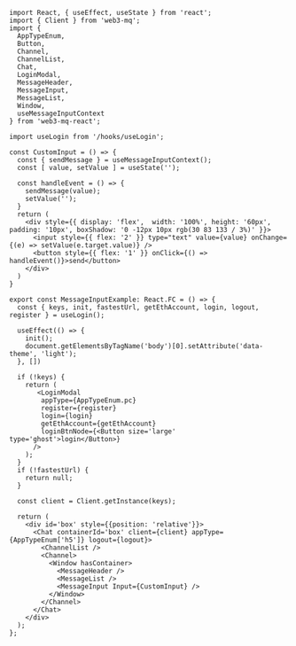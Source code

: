 ```tsx 
import React, { useEffect, useState } from 'react';
import { Client } from 'web3-mq';
import { 
  AppTypeEnum, 
  Button,
  Channel, 
  ChannelList, 
  Chat, 
  LoginModal,
  MessageHeader, 
  MessageInput, 
  MessageList, 
  Window,
  useMessageInputContext 
} from 'web3-mq-react';

import useLogin from '/hooks/useLogin';

const CustomInput = () => {
  const { sendMessage } = useMessageInputContext();
  const [ value, setValue ] = useState('');

  const handleEvent = () => {
    sendMessage(value);
    setValue('');
  }
  return (
    <div style={{ display: 'flex',  width: '100%', height: '60px', padding: '10px', boxShadow: '0 -12px 10px rgb(30 83 133 / 3%)' }}>
      <input style={{ flex: '2' }} type="text" value={value} onChange={(e) => setValue(e.target.value)} />
      <button style={{ flex: '1' }} onClick={() => handleEvent()}>send</button>
    </div>
  )
}

export const MessageInputExample: React.FC = () => {
  const { keys, init, fastestUrl, getEthAccount, login, logout, register } = useLogin();

  useEffect(() => {
    init();
    document.getElementsByTagName('body')[0].setAttribute('data-theme', 'light');
  }, [])

  if (!keys) {
    return (
       <LoginModal 
        appType={AppTypeEnum.pc}
        register={register}
        login={login}
        getEthAccount={getEthAccount}
        loginBtnNode={<Button size='large' type='ghost'>login</Button>}
      />
    );
  }
  if (!fastestUrl) {
    return null;
  }

  const client = Client.getInstance(keys);

  return (
    <div id='box' style={{position: 'relative'}}>
      <Chat containerId='box' client={client} appType={AppTypeEnum['h5']} logout={logout}>
        <ChannelList />
        <Channel>
          <Window hasContainer>
            <MessageHeader />
            <MessageList />
            <MessageInput Input={CustomInput} />
          </Window>
        </Channel>
      </Chat>
    </div>
  );
};
```